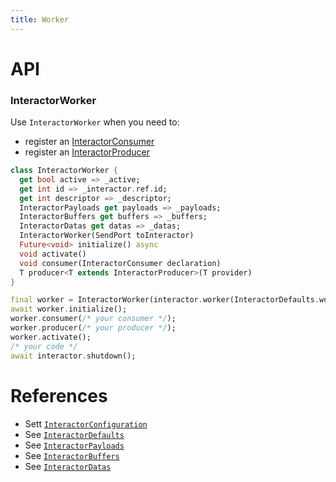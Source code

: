 ```yaml
---
title: Worker
---
```


# API

### InteractorWorker 

Use `InteractorWorker` when you need to:
* register an [InteractorConsumer](consumer)
* register an [InteractorProducer](producer)

```dart title="Declaration"
class InteractorWorker {
  get bool active => _active;
  get int id => _interactor.ref.id;
  get int descriptor => _descriptor;
  InteractorPayloads get payloads => _payloads;
  InteractorBuffers get buffers => _buffers;
  InteractorDatas get datas => _datas;
  InteractorWorker(SendPort toInteractor)
  Future<void> initialize() async 
  void activate()
  void consumer(InteractorConsumer declaration)
  T producer<T extends InteractorProducer>(T provider)
}
```

```dart title="Example"
final worker = InteractorWorker(interactor.worker(InteractorDefaults.worker()));
await worker.initialize();
worker.consumer(/* your consumer */);
worker.producer(/* your producer */);
worker.activate();
/* your code */
await interactor.shutdown();
```

# References
* Sett [`InteractorConfiguration`](configuration#InteractorConfiguration)
* See [`InteractorDefaults`](configuration#InteractorDefaults)
* See [`InteractorPayloads`](pools#InteractorPayloads)
* See [`InteractorBuffers`](pools#InteractorBuffers)
* See [`InteractorDatas`](pools#InteractorDatas)